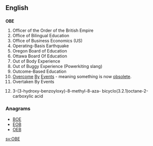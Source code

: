 {{also|obe|obe-}}
==English==

==={{initialism}}===
'''OBE'''
#Officer of the Order of the British Empire
#Office of Bilingual Education
#Office of Business Economics (US)
#Operating-Basis Earthquake
#Oregon Board of Education
#Ottawa Board Of Education
#Out of Body Experience
#Out of Buggy Experience (Powerkiting slang)
#Outcome-Based Education
# [[overcome|Overcome]] [[by|By]] [[event|Events]] - meaning something is now [[obsolete]].
#Overtaken By Events
#{{rfv-sense}} 3-(3-hydroxy-benzoyloxy)-8-methyl-8-aza- bicyclo(3.2.1)octane-2-carboxylic acid

===Anagrams===
* [[BOE#English|BOE]]
* [[EOB#English|EOB]]
* [[OEB#English|OEB]]


[[sv:OBE]]